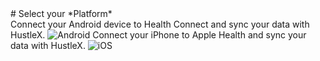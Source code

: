 

<Container>
	# Select your *Platform*
	<div className="flex flex-wrap justify-center gap-4 mt-8">
		<Card className="max-w-md h-full relative flex flex-col justify-between"
			  title="Android"
			  href="/support/tracker/android">
			Connect your Android device to Health Connect and sync your data with HustleX.
			<Image
				src="/android.png"
				alt="Android"
				className="w-full h-32 object-contain rounded-t-lg"
				width={400}
				height={200}
			/>
		</Card>
		<Card className="max-w-md h-full relative flex flex-col justify-between"
			  title="iOS"
			  href="/support/tracker/ios">
			Connect your iPhone to Apple Health and sync your data with HustleX.
			<Image
				src="/ios.png"
				alt="iOS"
				className="w-full h-32 object-contain rounded-t-lg"
				width={400}
				height={200}
			/>
		</Card>
	</div>
</Container>
